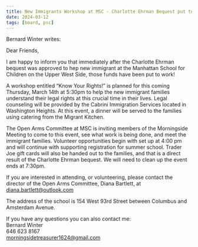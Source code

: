 ```yaml
---
title: New Immigrants Workshop at MSC - Charlotte Ehrman Bequest put to work!
date: 2024-03-12
tags: [board, psc]
---
```


Bernard Winter writes:

Dear Friends,

I am happy to inform you that immediately after the Charlotte Ehrman bequest was approved to hep new immigrant at the Manhattan School for Children on the Upper West Side, those funds have been put to work!

A workshop entitled “Know Your Rights!” is planned for this coming Thursday, March 14th at 5:30pm to help the new immigrant families understand their legal rights at this crucial time in their lives. Legal counseling will be provided by the Cabrini Immigration Services located in Washington Heights. At this event, a dinner will be served to the families using catering from the Migrant Kitchen.

The Open Arms Committee at MSC is inviting members of the Morningside Meeting to come to this event, see what work is being done, and meet the immigrant families. Volunteer opportunities begin with set up at 4:00 pm and will continue with supporting registration for summer school. Trader Joe gift cards will also be handed out to the families, and that is a direct result of the Charlotte Ehrman bequest. We will need to clean up the event ends at 7:30pm.

If you are interested in attending, or volunteering, please contact the director of the Open Arms Committee, Diana Bartlett, at diana.bartlett@outlook.com

The address of the school is 154 West 93rd Street between Columbus and Amsterdam Avenue.

If you have any questions you can also contact me:<br/>
Bernard Winter<br/>
646 623 8167<br/>
morningsidetreasurer1624@gmail.com
